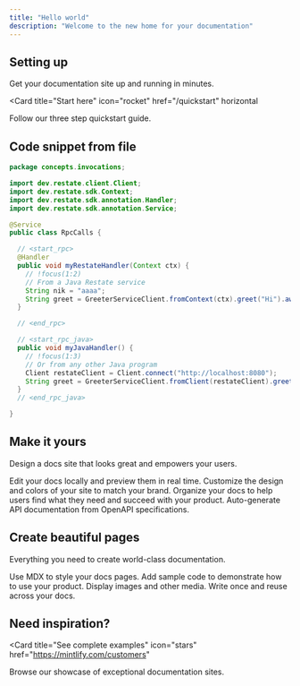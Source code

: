 ```yaml
---
title: "Hello world"
description: "Welcome to the new home for your documentation"
---
```


## Setting up

Get your documentation site up and running in minutes.

<Card
  title="Start here"
  icon="rocket"
  href="/quickstart"
  horizontal
>
  Follow our three step quickstart guide.
</Card>

## Code snippet from file

```java RpcCalls.java {CODE_LOAD::../snippets/RpcCalls.java}
package concepts.invocations;

import dev.restate.client.Client;
import dev.restate.sdk.Context;
import dev.restate.sdk.annotation.Handler;
import dev.restate.sdk.annotation.Service;

@Service
public class RpcCalls {

  // <start_rpc>
  @Handler
  public void myRestateHandler(Context ctx) {
    // !focus(1:2)
    // From a Java Restate service
    String nik = "aaaa";
    String greet = GreeterServiceClient.fromContext(ctx).greet("Hi").await();
  }

  // <end_rpc>

  // <start_rpc_java>
  public void myJavaHandler() {
    // !focus(1:3)
    // Or from any other Java program
    Client restateClient = Client.connect("http://localhost:8080");
    String greet = GreeterServiceClient.fromClient(restateClient).greet("Hi");
  }
  // <end_rpc_java>

}
```

## Make it yours

Design a docs site that looks great and empowers your users.

<Columns cols={2}>
  <Card
    title="Edit locally"
    icon="pen-to-square"
    href="/development"
  >
    Edit your docs locally and preview them in real time.
  </Card>
  <Card
    title="Customize your site"
    icon="palette"
    href="/essentials/settings"
  >
    Customize the design and colors of your site to match your brand.
  </Card>
    <Card
    title="Set up navigation"
    icon="map"
    href="/essentials/navigation"
  >
    Organize your docs to help users find what they need and succeed with your product.
  </Card>
  <Card
    title="API documentation"
    icon="terminal"
    href="/api-reference/introduction"
  >
    Auto-generate API documentation from OpenAPI specifications.
  </Card>
</Columns>

## Create beautiful pages

Everything you need to create world-class documentation.

<Columns cols={2}>
  <Card
    title="Write with MDX"
    icon="pen-fancy"
    href="/essentials/markdown"
  >
    Use MDX to style your docs pages.
  </Card>
  <Card
    title="Code samples"
    icon="code"
    href="/essentials/code"
  >
    Add sample code to demonstrate how to use your product.
  </Card>
  <Card
    title="Images"
    icon="image"
    href="/essentials/images"
  >
    Display images and other media.
  </Card>
  <Card
    title="Reusable snippets"
    icon="recycle"
    href="/essentials/reusable-snippets"
  >
    Write once and reuse across your docs.
  </Card>
</Columns>

## Need inspiration?

<Card
  title="See complete examples"
  icon="stars"
  href="https://mintlify.com/customers"
>
  Browse our showcase of exceptional documentation sites.
</Card>
